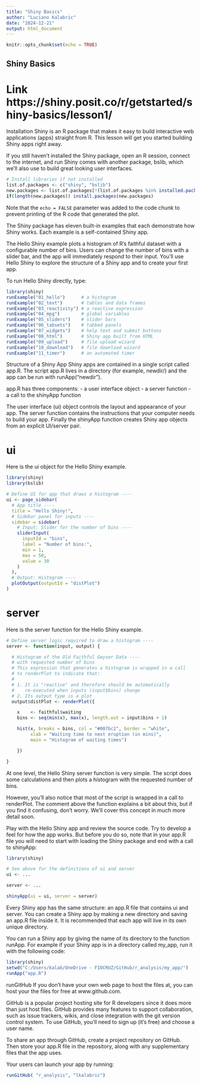 ```yaml
---
title: "Shiny Basics"
author: "Luciano Kalabric"
date: "2024-12-21"
output: html_document
---
```


```r
knitr::opts_chunk$set(echo = TRUE)
```
## Shiny Basics
# Link https://shiny.posit.co/r/getstarted/shiny-basics/lesson1/

Installation
Shiny is an R package that makes it easy to build interactive web applications (apps) straight from R. This lesson will get you started building Shiny apps right away.

If you still haven’t installed the Shiny package, open an R session, connect to the internet, and run
Shiny comes with another package, bslib, which we’ll also use to build great looking user interfaces.

```r
# Install libraries if not installed
list.of.packages <- c("shiny", "bslib")
new.packages <- list.of.packages[!(list.of.packages %in% installed.packages()[,"Package"])]
if(length(new.packages)) install.packages(new.packages)
```

Note that the `echo = FALSE` parameter was added to the code chunk to prevent printing of the R code that generated the plot.

The Shiny package has eleven built-in examples that each demonstrate how Shiny works. Each example is a self-contained Shiny app.

The Hello Shiny example plots a histogram of R’s faithful dataset with a configurable number of bins. Users can change the number of bins with a slider bar, and the app will immediately respond to their input. You’ll use Hello Shiny to explore the structure of a Shiny app and to create your first app.

To run Hello Shiny directly, type:
```r
library(shiny)
runExample("01_hello")      # a histogram
runExample("02_text")       # tables and data frames
runExample("03_reactivity") # a reactive expression
runExample("04_mpg")        # global variables
runExample("05_sliders")    # slider bars
runExample("06_tabsets")    # tabbed panels
runExample("07_widgets")    # help text and submit buttons
runExample("08_html")       # Shiny app built from HTML
runExample("09_upload")     # file upload wizard
runExample("10_download")   # file download wizard
runExample("11_timer")      # an automated timer
```

Structure of a Shiny App
Shiny apps are contained in a single script called app.R. The script app.R lives in a directory (for example, newdir/) and the app can be run with runApp("newdir").

app.R has three components:
- a user interface object
- a server function
- a call to the shinyApp function

The user interface (ui) object controls the layout and appearance of your app. The server function contains the instructions that your computer needs to build your app. Finally the shinyApp function creates Shiny app objects from an explicit UI/server pair.

# ui

Here is the ui object for the Hello Shiny example.
```r
library(shiny)
library(bslib)

# Define UI for app that draws a histogram ----
ui <- page_sidebar(
  # App title ----
  title = "Hello Shiny!",
  # Sidebar panel for inputs ----
  sidebar = sidebar(
    # Input: Slider for the number of bins ----
    sliderInput(
      inputId = "bins",
      label = "Number of bins:",
      min = 1,
      max = 50,
      value = 30
    )
  ),
  # Output: Histogram ----
  plotOutput(outputId = "distPlot")
)
```
# server

Here is the server function for the Hello Shiny example.
```r
# Define server logic required to draw a histogram ----
server <- function(input, output) {

  # Histogram of the Old Faithful Geyser Data ----
  # with requested number of bins
  # This expression that generates a histogram is wrapped in a call
  # to renderPlot to indicate that:
  #
  # 1. It is "reactive" and therefore should be automatically
  #    re-executed when inputs (input$bins) change
  # 2. Its output type is a plot
  output$distPlot <- renderPlot({

    x    <- faithful$waiting
    bins <- seq(min(x), max(x), length.out = input$bins + 1)

    hist(x, breaks = bins, col = "#007bc2", border = "white",
         xlab = "Waiting time to next eruption (in mins)",
         main = "Histogram of waiting times")

    })

}
```

At one level, the Hello Shiny server function is very simple. The script does some calculations and then plots a histogram with the requested number of bins.

However, you’ll also notice that most of the script is wrapped in a call to renderPlot. The comment above the function explains a bit about this, but if you find it confusing, don’t worry. We’ll cover this concept in much more detail soon.

Play with the Hello Shiny app and review the source code. Try to develop a feel for how the app works. But before you do so, note that in your app.R file you will need to start with loading the Shiny package and end with a call to shinyApp:

```r
library(shiny)

# See above for the definitions of ui and server
ui <- ...

server <- ...

shinyApp(ui = ui, server = server)
```

Every Shiny app has the same structure: an app.R file that contains ui and server. You can create a Shiny app by making a new directory and saving an app.R file inside it. It is recommended that each app will live in its own unique directory.

You can run a Shiny app by giving the name of its directory to the function runApp. For example if your Shiny app is in a directory called my_app, run it with the following code:

```r
library(shiny)
setwd("C:/Users/kalab/OneDrive - FIOCRUZ/GitHub/r_analysis/my_app/")
runApp("app.R")
```
runGitHub
If you don’t have your own web page to host the files at, you can host your the files for free at www.github.com.

GitHub is a popular project hosting site for R developers since it does more than just host files. GitHub provides many features to support collaboration, such as issue trackers, wikis, and close integration with the git version control system. To use GitHub, you’ll need to sign up (it’s free) and choose a user name.

To share an app through GitHub, create a project repository on GitHub. Then store your app.R file in the repository, along with any supplementary files that the app uses.

Your users can launch your app by running:

```r
runGitHub( "r_analysis", "lkalabric")
```

